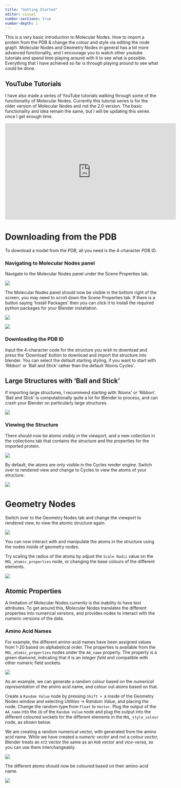 ```yaml
---
title: "Getting Started"
editor: visual
number-sections: true
number-depth: 1
---
```


This is a very basic introduction to Molecular Nodes. How to import a protein from the PDB & change the colour and style via editing the node graph. Molecular Nodes and Geometry Nodes in general has a lot more advanced functionality, and I encourage you to watch other youtube tutorials and spend time playing around with it to see what is possible. Everything that I have achieved so far is through playing around to see what could be done.

::: callout-ip
## YouTube Tutorials

I have also made a series of YouTube tutorials walking through some of the functionality of Molecular Nodes. Currently this tutorial series is for the older version of Molecular Nodes and not the 2.0 version. The basic functionality and idea remain the same, but I will be updating this series once I get enough time.

<iframe width="560" height="315" src="https://www.youtube.com/embed/CvmFaRVmZRU" title="YouTube video player" frameborder="0" allow="accelerometer; autoplay; clipboard-write; encrypted-media; gyroscope; picture-in-picture" allowfullscreen>

</iframe>
:::

# Downloading from the PDB

To download a model from the PDB, all you need is the 4-character PDB ID.

### Navigating to Molecular Nodes panel

Navigate to the Molecular Nodes panel under the Scene Properties tab.

![](images/CleanShot%202022-05-20%20at%2015.14.12.png)

The Molecular Nodes panel should now be visible in the bottom right of the screen, you may need to scroll down the Scene Properties tab. If there is a button saying 'Install Packages' then you can click it to install the required python packages for your Blender installation.

![](https://i.imgur.com/LHM1fmk.png)

![](images/CleanShot%202022-05-20%20at%2015.16.57.png)

### Downloading the PDB ID

Input the 4-character code for the structure you wish to download and press the 'Download' button to download and import the structure into blender. You can select the default starting styling, if you want to start with 'Ribbon' or 'Ball and Stick' rather than the default 'Atoms Cycles'.

::: callout-caution
## Large Structures with 'Ball and Stick'

If importing large structures, I recommend starting with 'Atoms' or 'Ribbon'. 'Ball and Stick' is computationally quite a lot for Blender to process, and can crash your Blender on particularly large structures.
:::

![](images/CleanShot%202022-05-20%20at%2015.24.38@2x-01.png)

### Viewing the Structure

There should now be atoms visibly in the viewport, and a new collection in the collections tab that contains the structure and the properties for the imported protein.

![](images/CleanShot%202022-05-20%20at%2015.25.35.png)

By default, the atoms are only visible in the Cycles render engine. Switch over to rendered view and change to Cycles to view the atoms of your structure.

![](images/CleanShot%202022-05-20%20at%2015.28.02.png)

# Geometry Nodes

Switch over to the Geometry Nodes tab and change the viewport to rendered view, to view the atomic structure again.

![](images/CleanShot%202022-05-20%20at%2015.32.52.png)

You can now interact with and manipulate the atoms in the structure using the nodes inside of geometry nodes.

Try scaling the radius of the atoms by adjust the `Scale Radii` value on the `MOL_atomic_properties` node, or changing the base colours of the different elements.

![](images/CleanShot%202022-05-20%20at%2015.35.16.gif)

## Atomic Properties

A limitation of Molecular Nodes currently is the inability to have text attributes. To get around this, Molecular Nodes translates the different properties into numerical versions, and provides nodes to interact with the numeric versions of the data.

### Amino Acid Names

For example, the different amino-acid names have been assigned values from 1-20 based on alphabetical order. The properties is available from the `MOL_atomic_properties` nodes under the `AA_name` property. The property is a green diamond, indicating that it is an *integer field* and compatible with other numeric field sockets.

![](images/CleanShot%202022-05-20%20at%2015.42.31@2x.png)

As an example, we can generate a random colour based on the *numerical representation* of the amino acid name, and colour out atoms based on that.

Create a `Random Value` node by pressing `Shift + A` inside of the Geometry Nodes window and selecting *Utilities* -\> *Random Value*, and placing the node. Change the random type from `Float` to `Vector`. Plug the output of the `AA_name` into the `ID` of the `Random Value` node and plug the output into the different coloured sockets for the different elements in the `MOL_style_colour` node, as shown below.

We are creating a random numerical vector, with generated from the amino acid name. While we have created a *numeric vector* and not a *colour vector,* Blender treats an `XYZ` vector the same as an `RGB` vector and *vice-versa*, so you can use them interchangeably.

![](images/CleanShot%202022-05-20%20at%2015.46.03@2x.png)

The different atoms should now be coloured based on their amino-acid name.

![](images/CleanShot%202022-05-20%20at%2015.47.03@2x.png)
